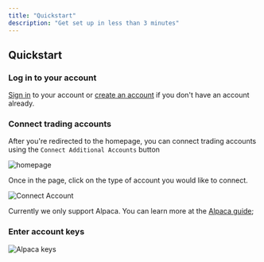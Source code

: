 ```yaml
---
title: "Quickstart"
description: "Get set up in less than 3 minutes"
---
```


## Quickstart

### Log in to your account

[Sign in](https://app.daedalusfi.com/login) to your account or [create an account](https://app.daedalusfi.com/signup/) if you don't have an account already.

### Connect trading accounts

After you're redirected to the homepage, you can connect trading accounts using the `Connect Additional Accounts` button

![homepage](/images/quickstart/homepage.png)

Once in the page, click on the type of account you would like to connect.

![Connect Account](/images/quickstart/connect.png)

<Note>

Currently we only support Alpaca. You can learn more at the [Alpaca guide](/guides/alpaca);

</Note>

### Enter account keys

![Alpaca keys](/images/quickstart/keys.png)
